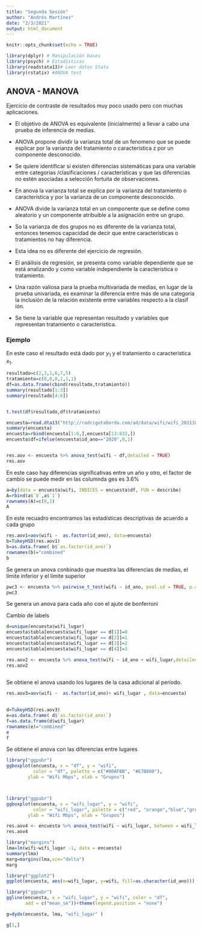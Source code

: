 ```yaml
---
title: "Segunda Sesión"
author: "Andrés Martínez"
date: "2/3/2021"
output: html_document
---
```


```r
knitr::opts_chunk$set(echo = TRUE)
```

```r
library(dplyr) # Manipulación bases
library(psych) # Estadísticas
library(readstata13)# Leer datos Stata
library(rstatix) #ANOVA test
```


## ANOVA - MANOVA


Ejercicio de contraste de resultados muy poco usado pero con muchas aplicaciones.


* El objetivo de ANOVA es equivalente (inicialmente) a llevar a cabo una prueba de inferencia de medias.

* ANOVA propone dividir la varianza total de un fenomeno que se puede esplicar por la varianza del tratamiento o característica z por un componente desconocido.

* Se quiere identificar si existen diferencias sistemáticas para una variable entre categorías /clasificaciones / características y que las diferencias no estén asociadas a selección fortuita de observaciones.

* En anova la varianza total se explica por la varianza del tratamiento o característica y por la varianza de un componente desconocido.

* ANOVA divide la varianza total en un componente que se define como aleatorio y un componente atribuible a la asignación entre un grupo.

* So la varianza de dos grupos no es diferente de la varianza total, entonces tenemos capacidad de decir que entre características o tratamientos no hay diferencia.

* Esta idea no es diferente del ejercicio de regresión.

* El anáilisis de regresión, se presenta como variable dependiente que se está analizando y como variable independiente la característica o tratamiento.

* Una razón valiosa para la prueba multivariada de medias, en lugar de la prueba univariada, es examinar la diferencia entre más de una categoría la inclusión de la relación existente entre variables respecto a la clasif 
ión.

* Se tiene la variable que representan resultado y variables que representan tratamiento o característica.


### Ejemplo

En este caso el resultado está dado por $y_{1}$ y el tratamiento o característica $x_{1}$.


```r

resultado=c(2,3,1,6,7,5)
tratamiento=c(0,0,0,1,1,1)
df=as.data.frame(cbind(resultado,tratamiento))
summary(resultado[1:3])
summary(resultado[4:6])


t.test(df$resultado,df$tratamiento)
```




```r

encuesta=read.dta13("http://rodrigotaborda.com/ad/data/wifi/wifi_202110_old.dta")
summary(encuesta)
encuesta=rbind(encuesta[1:8,],encuesta[13:832,])
encuesta$df=ifelse(encuesta$id_ano=="2020",0,1)



```


```r

res.aov <- encuesta %>% anova_test(wifi ~ df,detailed = TRUE)
res.aov
```

En este caso hay diferencias significativas entre un año y otro, el factor de cambio se puede medir en las columnda ges es 3.6%



```r

a=by(data = encuesta$wifi, INDICES = encuesta$df, FUN = describe)
A=rbind(a$`0`,a$`1`)
rownames(A)=c(0,1)
A
```

En este recuadro encontramos las estadísticas descriptivas de acuerdo a cada grupo 

```r

res.aov1=aov(wifi ~  as.factor(id_ano), data=encuesta)
b=TukeyHSD(res.aov1)
b=as.data.frame( b$`as.factor(id_ano)`)
rownames(b)="combined"
b
```

Se genera un anova conbinado que muestra las diferencias de medias, el límite inferior y el límite superior


```r


pwc3 <- encuesta %>% pairwise_t_test(wifi ~ id_ano, pool.sd = TRUE, p.adjust.method = "bonferroni" ,detailed = TRUE )
pwc3

```

Se genera un anova para cada año con el ajute de bonferroni


Cambio de labels


```r
d=unique(encuesta$wifi_lugar)
encuesta$tabla[encuesta$wifi_lugar == d[1]]=0 
encuesta$tabla[encuesta$wifi_lugar == d[2]]=1 
encuesta$tabla[encuesta$wifi_lugar == d[3]]=2 
encuesta$tabla[encuesta$wifi_lugar == d[4]]=3 
```


```r

res.aov2 <- encuesta %>% anova_test(wifi ~ id_ano + wifi_lugar,detailed = TRUE)
res.aov2



```

Se obtiene el anova usando los lugares de la casa adicional al período.


```r
res.aov3=aov(wifi ~  as.factor(id_ano)+ wifi_lugar , data=encuesta)
            
             
d=TukeyHSD(res.aov3)
e=as.data.frame( d$`as.factor(id_ano)`)
f=as.data.frame(d$wifi_lugar) 
rownames(e)="combined"
e
f
```


Se obtiene el anova con las diferencias entre lugares

```r
library("ggpubr")
ggboxplot(encuesta, x = "df", y = "wifi", 
          color = "df", palette = c("#00AFBB", "#E7B800"),
        ylab = "Wifi Mbps", xlab = "Grupos")




```

```r
library("ggpubr")
ggboxplot(encuesta, x = "wifi_lugar", y = "wifi", 
          color = "wifi_lugar", palette = c("red", "orange","blue","green"),
        ylab = "Wifi Mbps", xlab = "Grupos")
```

```r
res.aov4 <- encuesta %>% anova_test(wifi ~ wifi_lugar, between = wifi_lugar,within = wifi_lugar,detailed = TRUE)
res.aov4

```

```r
library("margins")
lma=lm(wifi~wifi_lugar -1, data = encuesta)
summary(lma)
marg=margins(lma,vce="delta")
marg

```


```r
library("ggplot2")
ggplot(encuesta, aes(x=wifi_lugar, y=wifi, fill=as.character(id_ano))) + geom_boxplot()
```

```r
library("ggpubr")
ggline(encuesta, x = "wifi_lugar", y = "wifi", color = "df",
       add = c("mean_se"))+theme(legend.position = "none")
```


```r
g=dydx(encuesta, lma, "wifi_lugar" )

g[1,]
```

